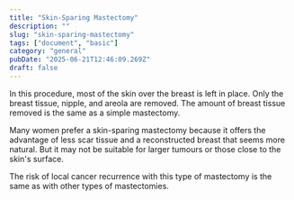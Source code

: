 ```yaml
---
title: "Skin-Sparing Mastectomy"
description: ""
slug: "skin-sparing-mastectomy"
tags: ["document", "basic"]
category: "general"
pubDate: "2025-06-21T12:46:09.269Z"
draft: false
---
```


In this procedure, most of the skin over the breast is left in place. Only the breast tissue, nipple, and areola are removed. The amount of breast tissue removed is the same as a simple mastectomy.

Many women prefer a skin-sparing mastectomy because it offers the advantage of less scar tissue and a reconstructed breast that seems more natural. But it may not be suitable for larger tumours or those close to the skin's surface.

The risk of local cancer recurrence with this type of mastectomy is the same as with other types of mastectomies.
